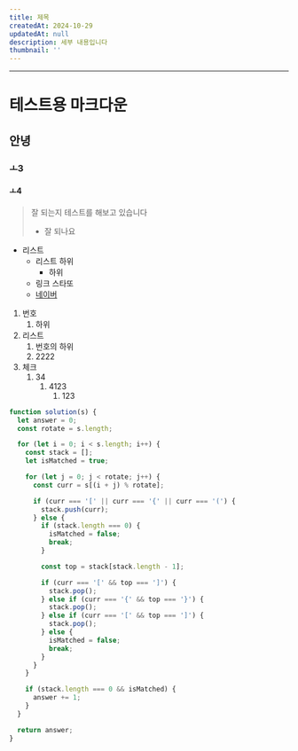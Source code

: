 ```yaml
---
title: 제목
createdAt: 2024-10-29
updatedAt: null
description: 세부 내용입니다
thumbnail: ''
---
```


---

# 테스트용 마크다운

## 안녕

### ㅗ3

#### ㅗ4

> 잘 되는지 테스트를 해보고 있습니다
>
> - 잘 되나요

- 리스트
  - 리스트 하위
    - 하위
  - 링크 스타또
  - [네이버](https://naver.com/)

1. 번호
   1. 하위
2. 리스트
   1. 번호의 하위
   2. 2222
3. 체크
   1. 34
      1. 4123
         1. 123

```typescript
function solution(s) {
  let answer = 0;
  const rotate = s.length;

  for (let i = 0; i < s.length; i++) {
    const stack = [];
    let isMatched = true;

    for (let j = 0; j < rotate; j++) {
      const curr = s[(i + j) % rotate];

      if (curr === '[' || curr === '{' || curr === '(') {
        stack.push(curr);
      } else {
        if (stack.length === 0) {
          isMatched = false;
          break;
        }

        const top = stack[stack.length - 1];

        if (curr === '[' && top === ']') {
          stack.pop();
        } else if (curr === '{' && top === '}') {
          stack.pop();
        } else if (curr === '[' && top === ']') {
          stack.pop();
        } else {
          isMatched = false;
          break;
        }
      }
    }

    if (stack.length === 0 && isMatched) {
      answer += 1;
    }
  }

  return answer;
}
```
